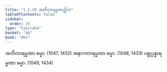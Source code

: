 ```yaml
---
title: "1.1.19 အတီတာရမ္မဏတ္တိက"
tableOfContents: false
sidebar:
  order: 19
type: "tipitaka"
basket: "ab"
book: "dhs"
---
```



<DynamicBreadcrumb />

<Division number="19" book="dhs" e="ch" v="29" p="3">

<Paragraph number="56" book="dhs">
အတီတာရမ္မဏာ ဓမ္မာ. (<Emphasis>1047, 1432</Emphasis>)
</Paragraph>

<Paragraph number="57" book="dhs">
အနာဂတာရမ္မဏာ ဓမ္မာ. (<Emphasis>1048, 1433</Emphasis>)
</Paragraph>

<Paragraph number="58" book="dhs">
ပစ္စုပ္ပန္နာရမ္မဏာ ဓမ္မာ. (<Emphasis>1049, 1434</Emphasis>)
</Paragraph>
</Division>